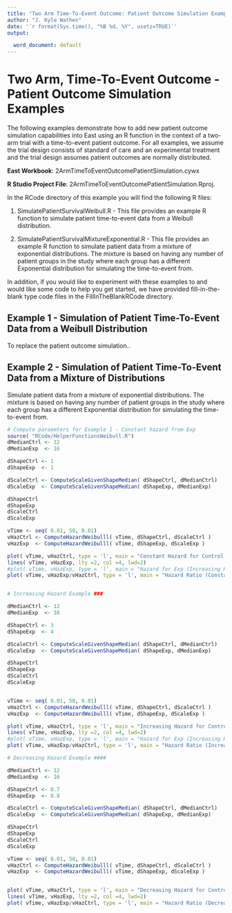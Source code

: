 ```yaml
---
title: "Two Arm Time-To-Event Outcome: Patient Outcome Simulation Examples"
author: "J. Kyle Wathen"
date: '`r format(Sys.time(), "%B %d, %Y", usetz=TRUE)`'
output:

  word_document: default
---
```


# Two Arm, Time-To-Event Outcome - Patient Outcome Simulation Examples

The following examples demonstrate how to add new patient outcome simulation capabilities into East using an R function in the context of a two-arm trial with a time-to-event patient outcome. For all examples, we assume the trial design consists of standard of care and an experimental treatment and the trial design assumes patient outcomes are normally distributed.

**East Workbook**: 2ArmTimeToEventOutcomePatientSimulation.cywx

**R Studio Project File**: 2ArmTimeToEventOutcomePatientSimulation.Rproj.

In the RCode directory of this example you will find the following R files:

1.  SimulatePatientSurvivalWeibull.R - This file provides an example R function to simulate patient time-to-event data from a Weibull distribution.  

2. SimulatePatientSurvivalMixtureExponential.R - This file provides an example R function to simulate patient data from a mixture of exponential distributions.  The mixture is based on having any number of patient groups in the study where each group has a different Exponential distribution for simulating the time-to-event from. 

In addition, if you would like to experiment with these examples to and would like some code to help you get started, we have provided fill-in-the-blank type code files in the FillInTheBlankRCode directory.  

## Example 1 - Simulation of Patient Time-To-Event Data from a Weibull Distribution

To replace the patient outcome simulation.. 

## Example 2 - Simulation of Patient Time-To-Event Data from a Mixture of Distributions
Simulate patient data from a mixture of exponential distributions.  The mixture is based on having any number of patient groups in the study where each group has a different Exponential distribution for simulating the time-to-event from. 

```r
# Compute paraemters for Example 1 - Constant hazard from Exp 
source( "RCode/HelperFunctionsWeibull.R")
dMedianCtrl <- 12
dMedianExp  <- 16

dShapeCtrl <- 1
dShapeExp  <- 1

dScaleCtrl <- ComputeScaleGivenShapeMedian( dShapeCtrl, dMedianCtrl)
dScaleExp  <- ComputeScaleGivenShapeMedian( dShapeExp, dMedianExp)

dShapeCtrl 
dShapeExp 
dScaleCtrl 
dScaleExp  

vTime <- seq( 0.01, 50, 0.01)
vHazCtrl <- ComputeHazardWeibulll( vTime, dShapeCtrl, dScaleCtrl )
vHazExp  <- ComputeHazardWeibulll( vTime, dShapeExp, dScaleExp )

plot( vTime, vHazCtrl, type = 'l', main = "Constant Hazard for Control (Ctrl = Black, Exp = Blue)", ylim = c( 0, 0.1))
lines( vTime, vHazExp, lty =2, col =4, lwd=2)
#plot( vTime, vHazExp, type = 'l', main = "Hazard for Exp (Increasing Hazard)")
plot( vTime, vHazExp/vHazCtrl, type = 'l', main = "Hazard Ratio (Constant Hazards)")


# Increasing Hazard Example ###

dMedianCtrl <- 12
dMedianExp  <- 16

dShapeCtrl <- 3
dShapeExp  <- 4

dScaleCtrl <- ComputeScaleGivenShapeMedian( dShapeCtrl, dMedianCtrl)
dScaleExp  <- ComputeScaleGivenShapeMedian( dShapeExp, dMedianExp)

dShapeCtrl 
dShapeExp 
dScaleCtrl 
dScaleExp  


vTime <- seq( 0.01, 50, 0.01)
vHazCtrl <- ComputeHazardWeibulll( vTime, dShapeCtrl, dScaleCtrl )
vHazExp  <- ComputeHazardWeibulll( vTime, dShapeExp, dScaleExp )

plot( vTime, vHazCtrl, type = 'l', main = "Increasing Hazard for Control (Ctrl = Black, Exp = Blue)", ylim = c( 0, 5))
lines( vTime, vHazExp, lty =2, col =4, lwd=2)
#plot( vTime, vHazExp, type = 'l', main = "Hazard for Exp (Increasing Hazard)")
plot( vTime, vHazExp/vHazCtrl, type = 'l', main = "Hazard Ratio (Increasing Hazards)")

# Decreasing Hazard Example ####

dMedianCtrl <- 12
dMedianExp  <- 16

dShapeCtrl <- 0.7
dShapeExp  <- 0.8

dScaleCtrl <- ComputeScaleGivenShapeMedian( dShapeCtrl, dMedianCtrl)
dScaleExp  <- ComputeScaleGivenShapeMedian( dShapeExp, dMedianExp)

dShapeCtrl 
dShapeExp 
dScaleCtrl 
dScaleExp  

vTime <- seq( 0.01, 50, 0.01)
vHazCtrl <- ComputeHazardWeibulll( vTime, dShapeCtrl, dScaleCtrl )
vHazExp  <- ComputeHazardWeibulll( vTime, dShapeExp, dScaleExp )


plot( vTime, vHazCtrl, type = 'l', main = "Decreasing Hazard for Control (Ctrl = Black, Exp = Blue)", ylim = c( 0, 1))
lines( vTime, vHazExp, lty =2, col =4, lwd=2)
plot( vTime, vHazExp/vHazCtrl, type = 'l', main = "Hazard Ratio (Decreasing Hazards)")
```


